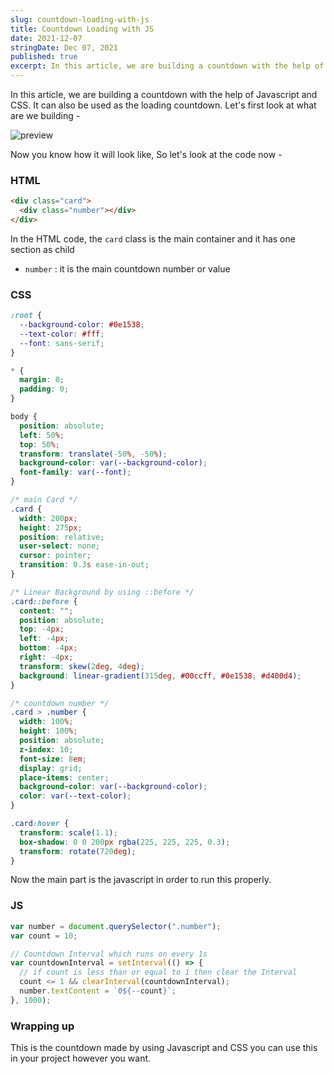 ```yaml
---
slug: countdown-loading-with-js
title: Countdown Loading with JS
date: 2021-12-07
stringDate: Dec 07, 2021
published: true
excerpt: In this article, we are building a countdown with the help of Javascript and CSS. It can also be used as the loading countdown.
---
```


In this article, we are building a countdown with the help of Javascript and CSS. It can also be used as the loading countdown. Let's first look at what are we building -

![preview](https://i.imgur.com/tYadwyQ.gif)

Now you know how it will look like, So let's look at the code now -

### HTML

```html
<div class="card">
  <div class="number"></div>
</div>
```

In the HTML code, the `card` class is the main container and it has one section as child

- `number` : it is the main countdown number or value

### CSS

```css
:root {
  --background-color: #0e1538;
  --text-color: #fff;
  --font: sans-serif;
}

* {
  margin: 0;
  padding: 0;
}

body {
  position: absolute;
  left: 50%;
  top: 50%;
  transform: translate(-50%, -50%);
  background-color: var(--background-color);
  font-family: var(--font);
}

/* main Card */
.card {
  width: 200px;
  height: 275px;
  position: relative;
  user-select: none;
  cursor: pointer;
  transition: 0.3s ease-in-out;
}

/* Linear Background by using ::before */
.card::before {
  content: "";
  position: absolute;
  top: -4px;
  left: -4px;
  bottom: -4px;
  right: -4px;
  transform: skew(2deg, 4deg);
  background: linear-gradient(315deg, #00ccff, #0e1538, #d400d4);
}

/* countdown number */
.card > .number {
  width: 100%;
  height: 100%;
  position: absolute;
  z-index: 10;
  font-size: 8em;
  display: grid;
  place-items: center;
  background-color: var(--background-color);
  color: var(--text-color);
}

.card:hover {
  transform: scale(1.1);
  box-shadow: 0 0 200px rgba(225, 225, 225, 0.3);
  transform: rotate(720deg);
}
```

Now the main part is the javascript in order to run this properly.

### JS

```js
var number = document.querySelector(".number");
var count = 10;

// Countdown Interval which runs on every 1s
var countdownInterval = setInterval(() => {
  // if count is less than or equal to 1 then clear the Interval
  count <= 1 && clearInterval(countdownInterval);
  number.textContent = `0${--count}`;
}, 1000);
```

<Codepen id="NWjGzEx" />

### Wrapping up

This is the countdown made by using Javascript and CSS you can use this in your project however you want.
